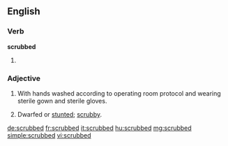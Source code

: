 ==English==

===Verb===
'''scrubbed'''

# {{en-past of|scrub}}

===Adjective===
{{en-adj}}

# {{surgery|not comparable}} With hands washed according to operating room protocol and wearing sterile gown and sterile gloves.
# Dwarfed or [[stunted]]; [[scrubby]].

[[de:scrubbed]]
[[fr:scrubbed]]
[[it:scrubbed]]
[[hu:scrubbed]]
[[mg:scrubbed]]
[[simple:scrubbed]]
[[vi:scrubbed]]
